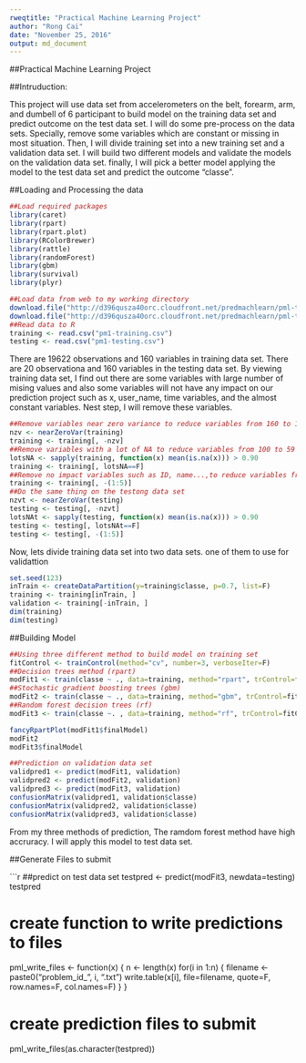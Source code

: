 ```yaml
---
rweqtitle: "Practical Machine Learning Project"
author: "Rong Cai"
date: "November 25, 2016"
output: md_document
---
```


##Practical Machine Learning Project

##Intruduction:

This project will use data set from accelerometers on the belt, forearm, arm, and dumbell of 6 participant to build model on the training data set and predict outcome on the test data set. I will do some pre-process on the data sets. Specially, remove some variables which are constant or missing in most situation. Then, I will divide training set into a new training set and a validation data set. I will build  two different models and validate the models on the validation data set. finally, I will pick a better model applying the model to the test data set and predict the outcome "classe".      

##Loading and Processing the data

```r
##Load required packages
library(caret)
library(rpart)
library(rpart.plot)
library(RColorBrewer)
library(rattle)
library(randomForest)
library(gbm)
library(survival)
library(plyr)
```
```r
##Load data from web to my working directory
download.file("http://d396qusza40orc.cloudfront.net/predmachlearn/pml-training.csv", destfile="./pm1-training.csv")
download.file("http://d396qusza40orc.cloudfront.net/predmachlearn/pml-testing.csv", destfile="./pm1-testing.csv")
##Read data to R
training <- read.csv("pm1-training.csv")
testing <- read.csv("pm1-testing.csv")
```

There are 19622 observations and 160 variables in training data set. There are 20 observationa and 160 variables in the testing data set. By viewing training data set, I find out there are some variables with large number of mising values and also some variables will not have any impact on our prediction project such as x, user_name, time variables, and the almost constant variables. Nest step, I will remove these variables.

```r
##Remove variables near zero variance to reduce variables from 160 to 100
nzv <- nearZeroVar(training)
training <- training[, -nzv]
##Remove variables with a lot of NA to reduce variables from 100 to 59
lotsNA <- sapply(training, function(x) mean(is.na(x))) > 0.90
training <- training[, lotsNA==F]
##Remove no impact variables such as ID, name...,to reduce variables from 59 to 54
training <- training[, -(1:5)]
##Do the same thing on the testong data set
nzvt <- nearZeroVar(testing)
testing <- testing[, -nzvt]
lotsNAt <- sapply(testing, function(x) mean(is.na(x))) > 0.90
testing <- testing[, lotsNAt==F]
testing <- testing[, -(1:5)]
```

Now, lets divide training data set into two data sets. one of them to use for validattion

```r
set.seed(123)
inTrain <- createDataPartition(y=training$classe, p=0.7, list=F)
training <- training[inTrain, ]
validation <- training[-inTrain, ]
dim(training)
dim(testing)
```

##Building Model

```r
##Using three different method to build model on training set
fitControl <- trainControl(method="cv", number=3, verboseIter=F)
##Decision trees method (rpart)
modFit1 <- train(classe ~ ., data=training, method="rpart", trControl=fitControl)
##Stochastic gradient boosting trees (gbm)
modFit2 <- train(classe ~ ., data=training, method="gbm", trControl=fitControl)
##Random forest decision trees (rf)
modFit3 <- train(classe ~. , data=training, method="rf", trControl=fitControl)
```
```r
fancyRpartPlot(modFit1$finalModel)
modFit2
modFit3$finalModel
```

```r
##Prediction on validation data set
validpred1 <- predict(modFit1, validation)
validpred2 <- predict(modFit2, validation)
validpred3 <- predict(modFit3, validation)
confusionMatrix(validpred1, validation$classe)
confusionMatrix(validpred2, validation$classe)
confusionMatrix(validpred3, validation$classe)
```

From my three methods of prediction, The ramdom forest method have high accruracy. I will apply this model to test data set.   

##Generate Files to submit 

```r
##predict on test data set
testpred <- predict(modFit3, newdata=testing)
testpred

# create function to write predictions to files
pml_write_files <- function(x) {
    n <- length(x)
    for(i in 1:n) {
        filename <- paste0("problem_id_", i, ".txt")
        write.table(x[i], file=filename, quote=F, row.names=F, col.names=F)
    }
}

# create prediction files to submit
pml_write_files(as.character(testpred))


